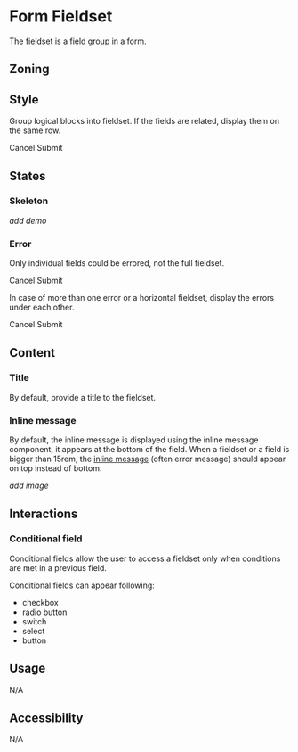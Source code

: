 
<Meta title="Components/Form/Form Fieldset" />

# Form Fieldset

The fieldset is a field group in a form.

## Zoning

<FigmaImage
	src="https://www.figma.com/file/qc8oUSyVJM67gSsbTShftt/%F0%9F%93%90-Zoning?node-id=349%3A227"
	alt="zoning image for form fieldset"
/>

## Style

Group logical blocks into fieldset. If the fields are related, display them on the same row.

<FigmaIframe
	light="https://www.figma.com/file/FaYIWpJeP6LwjWr78L8eAr/Forms?node-id=191%3A352"
	dark="https://www.figma.com/file/FaYIWpJeP6LwjWr78L8eAr/Forms?node-id=348%3A0"
/>

<Canvas>
	<Story name="default">
		<Form>
			<Form.Fieldset legend="Frequency">
				<Form.Select label="Repeat" />
				<Form.Row>
					<Form.InputGroup label="Minutes" suffix="minutes">
						<Form.Number />
					</Form.InputGroup>
					<Form.Time label="Repeat from" required />
					<Form.Time label="Repeat to" required />
				</Form.Row>
			</Form.Fieldset>
			<Form.Buttons>
				<Button.Secondary>Cancel</Button.Secondary>
				<Button.Primary>Submit</Button.Primary>
			</Form.Buttons>
		</Form>
	</Story>
</Canvas>

## States

### Skeleton

<FigmaIframe
	light="https://www.figma.com/file/FaYIWpJeP6LwjWr78L8eAr/Forms?node-id=2260%3A0"
	dark="https://www.figma.com/file/FaYIWpJeP6LwjWr78L8eAr/Forms?node-id=2260%3A7"
/>

_add demo_

### Error

Only individual fields could be errored, not the full fieldset.

<FigmaIframe
	light="https://www.figma.com/file/FaYIWpJeP6LwjWr78L8eAr/Forms?node-id=224%3A13927"
	dark="https://www.figma.com/file/FaYIWpJeP6LwjWr78L8eAr/Forms?node-id=342%3A497"
/>

<Canvas>
	<Story name="error">
		<Form>
			<Form.Fieldset legend="Frequency">
				<Form.Select label="Repeat" />
				<Form.Row>
					<Form.InputGroup label="Minutes" suffix="minutes">
						<Form.Number />
					</Form.InputGroup>
					<Form.Time
						label="Repeat from"
						required
						value="14:k"
						hasError
						description="Repeat from is invalid"
					/>
					<Form.Time label="Repeat to" required />
				</Form.Row>
			</Form.Fieldset>
			<Form.Buttons>
				<Button.Secondary>Cancel</Button.Secondary>
				<Button.Primary>Submit</Button.Primary>
			</Form.Buttons>
		</Form>
	</Story>
</Canvas>

In case of more than one error or a horizontal fieldset, display the errors under each other.

<FigmaIframe
	light="https://www.figma.com/file/FaYIWpJeP6LwjWr78L8eAr/Forms?node-id=227%3A0"
	dark="https://www.figma.com/file/FaYIWpJeP6LwjWr78L8eAr/Forms?node-id=342%3A583"
/>

<Canvas>
	<Story name="errors">
		<Form>
			<Form.Fieldset legend="Frequency">
				<Form.Select label="Repeat" />
				<Form.Row>
					<Form.InputGroup label="Minutes" suffix="minutes">
						<Form.Number />
					</Form.InputGroup>
					<Form.Time
						label="Repeat from"
						required
						value="14:k"
						hasError
						description="Repeat from is invalid"
					/>
					<Form.Time
						label="Repeat to"
						required
						value="k"
						hasError
						description="Repeat to is invalid"
					/>
				</Form.Row>
			</Form.Fieldset>
			<Form.Buttons>
				<Button.Secondary>Cancel</Button.Secondary>
				<Button.Primary>Submit</Button.Primary>
			</Form.Buttons>
		</Form>
	</Story>
</Canvas>

## Content

### Title

By default, provide a title to the fieldset.

### Inline message

By default, the inline message is displayed using the inline message component, it appears at the bottom of the field.
When a fieldset or a field is bigger than 15rem, the [inline message](/?path=/docs/components-inlinemessage--information) (often error message) should appear on top instead of bottom.

_add image_

## Interactions

### Conditional field

Conditional fields allow the user to access a fieldset only when conditions are met in a previous field.

Conditional fields can appear following:

- checkbox
- radio button
- switch
- select
- button

## Usage

N/A

## Accessibility

N/A
